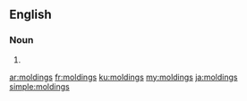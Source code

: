==English==

===Noun===
{{head|en|plural}}

# {{plural of|molding|lang=en}}

[[ar:moldings]]
[[fr:moldings]]
[[ku:moldings]]
[[my:moldings]]
[[ja:moldings]]
[[simple:moldings]]